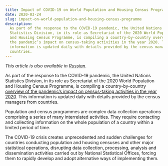 ```yaml
---
title: Impact of COVID-19 on World Population and Housing Census Programme
date: 2020-03-24
slug: impact-on-world-population-and-housing-census-programme
description:
  As part of the response to the COVID-19 pandemic, the United Nations
  Statistics Division, in its role as Secretariat of the 2020 World Population
  and Housing Census Programme, is compiling a country-by-country overview of
  the pandemic’s impact on census-taking activities in the year 2020. This
  information is updated daily with details provided by the census managers from
  countries.
---
```


_This article is also available in
[Russian](/impact-on-world-population-and-housing-census-programme-RU.pdf)_.

As part of the response to the COVID-19 pandemic, the United Nations Statistics
Division, in its role as Secretariat of the 2020 World Population and Housing
Census Programme, is compiling a country-by-country
[overview of the pandemic’s impact on census-taking activities in the year 2020](https://unstats.un.org/unsd/demographic-social/census/COVID-19/).
This information is updated daily with details provided by the census managers
from countries.

Population and census programmes are complex data collection operations
comprising a series of many interrelated activities. They require contacting and
collecting information on the whole population of a country within a limited
period of time.

The COVID-19 crisis creates unprecedented and sudden challenges for countries
conducting population and housing censuses and other major statistical
operations, disrupting data collection, processing, analysis and dissemination
activities carried out by National Statistical Offices, forcing them to rapidly
develop and adopt alternative ways of implementing them.
